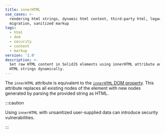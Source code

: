 ```yaml
---
title: innerHTML
use_cases: >-
  rendering html strings, dynamic html content, third-party html, legacy content
  migration, sanitized markup
tags:
  - html
  - dom
  - security
  - content
  - markup
version: '1.0'
description: >-
  Set raw HTML content in SolidJS elements using innerHTML attribute and render
  HTML strings dynamically.
---
```


The `innerHTML` attribute is equivalent to the [`innerHTML` DOM property](https://developer.mozilla.org/en-US/docs/Web/API/Element/innerHTML).
This attribute replaces all existing nodes of the element with new nodes generated by parsing the provided string as HTML.

:::caution

Using `innerHTML` with unsanitized user-supplied data can introduce security vulnerabilities.

:::
